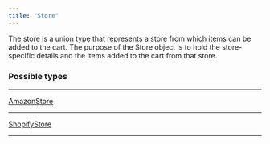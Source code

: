 ```yaml
---
title: "Store"
---
```


The store is a union type that represents a store from which items can be added to the cart. The purpose of the Store object is to hold the store-specific details and the items added to the cart from that store.

### Possible types

---

[AmazonStore](https://rye-docs.readme.io/api-reference/amazonstore) 

---

[ShopifyStore](https://rye-docs.readme.io/api-reference/shopifystore)

---